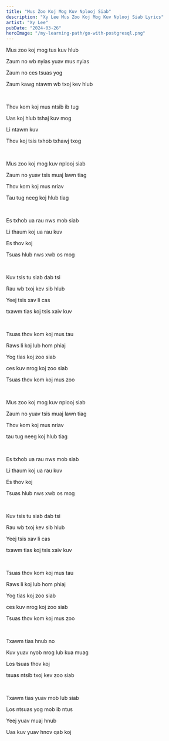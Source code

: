 ```yaml
---
title: "Mus Zoo Koj Mog Kuv Nplooj Siab"
description: "Xy Lee Mus Zoo Koj Mog Kuv Nplooj Siab Lyrics"
artist: "Xy Lee"
pubDate: "2024-03-26"
heroImage: "/my-learning-path/go-with-postgresql.png"
---
```


Mus zoo koj mog tus kuv hlub

Zaum no wb nyias yuav mus nyias

Zaum no ces tsuas yog

Zaum kawg ntawm wb txoj kev hlub

<br />

Thov kom koj mus ntsib ib tug

Uas koj hlub tshaj kuv mog

Li ntawm kuv

Thov koj tsis txhob txhawj txog

<br />

Mus zoo koj mog kuv nplooj siab

Zaum no yuav tsis muaj lawn tiag

Thov kom koj mus nriav

Tau tug neeg koj hlub tiag

<br />

Es txhob ua rau nws mob siab

Li thaum koj ua rau kuv

Es thov koj

Tsuas hlub nws xwb os mog

<br />

Kuv tsis tu siab dab tsi

Rau wb txoj kev sib hlub

Yeej tsis xav li cas

txawm tias koj tsis xaiv kuv

<br />

Tsuas thov kom koj mus tau

Raws li koj lub hom phiaj

Yog tias koj zoo siab

ces kuv nrog koj zoo siab

Tsuas thov kom koj mus zoo

<br />

Mus zoo koj mog kuv nplooj siab

Zaum no yuav tsis muaj lawn tiag

Thov kom koj mus nriav

tau tug neeg koj hlub tiag

<br />

Es txhob ua rau nws mob siab

Li thaum koj ua rau kuv

Es thov koj

Tsuas hlub nws xwb os mog

<br />

Kuv tsis tu siab dab tsi

Rau wb txoj kev sib hlub

Yeej tsis xav li cas

txawm tias koj tsis xaiv kuv

<br />

Tsuas thov kom koj mus tau

Raws li koj lub hom phiaj

Yog tias koj zoo siab

ces kuv nrog koj zoo siab

Tsuas thov kom koj mus zoo

<br />

Txawm tias hnub no

Kuv yuav nyob nrog lub kua muag

Los tsuas thov koj

tsuas ntsib txoj kev zoo siab

<br />

Txawm tias yuav mob lub siab

Los ntsuas yog mob ib ntus

Yeej yuav muaj hnub

Uas kuv yuav hnov qab koj
